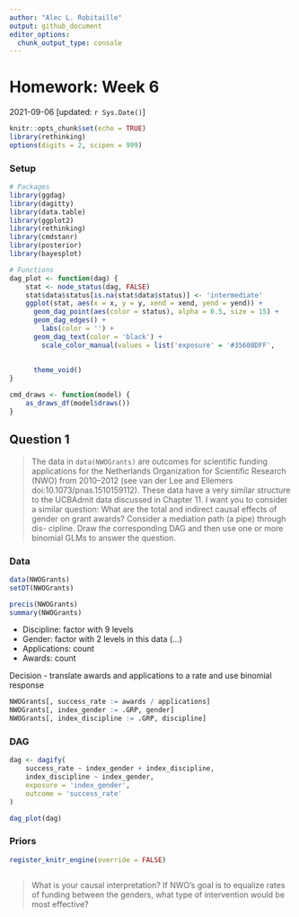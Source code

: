 ```yaml
---
author: "Alec L. Robitaille"
output: github_document
editor_options: 
  chunk_output_type: console
---
```


# Homework: Week 6
2021-09-06 [updated: `r Sys.Date()`]

```r
knitr::opts_chunk$set(echo = TRUE)
library(rethinking)
options(digits = 2, scipen = 999)
```

### Setup

```r
# Packages
library(ggdag)
library(dagitty)
library(data.table)
library(ggplot2)
library(rethinking)
library(cmdstanr)
library(posterior)
library(bayesplot)

# Functions
dag_plot <- function(dag) {
	stat <- node_status(dag, FALSE)
	stat$data$status[is.na(stat$data$status)] <- 'intermediate'
	ggplot(stat, aes(x = x, y = y, xend = xend, yend = yend)) +
	  geom_dag_point(aes(color = status), alpha = 0.5, size = 15) +
	  geom_dag_edges() +
		labs(color = '') + 
	  geom_dag_text(color = 'black') +
		scale_color_manual(values = list('exposure' = '#35608DFF',
																		 'outcome' = '#22A884FF',
																		 'intermediate' = 'grey50')) + 
	  theme_void()
}

cmd_draws <- function(model) {
	as_draws_df(model$draws())
}
```

## Question 1

> The data in `data(NWOGrants)` are outcomes for scientific funding applications
for the Netherlands Organization for Scientific Research (NWO) from 2010–2012
(see van der Lee and Ellemers doi:10.1073/pnas.1510159112). These data have a
very similar structure to the UCBAdmit data discussed in Chapter 11. I want you
to consider a similar question: What are the total and indirect causal effects
of gender on grant awards? Consider a mediation path (a pipe) through dis-
cipline. Draw the corresponding DAG and then use one or more binomial GLMs to
answer the question.


### Data

```r
data(NWOGrants)
setDT(NWOGrants)

precis(NWOGrants)
summary(NWOGrants)
```

* Discipline: factor with 9 levels
* Gender: factor with 2 levels in this data (...)
* Applications: count
* Awards: count

Decision - translate awards and applications to a rate and use binomial response

```r
NWOGrants[, success_rate := awards / applications]
NWOGrants[, index_gender := .GRP, gender]
NWOGrants[, index_discipline := .GRP, discipline]
```

### DAG
```r
dag <- dagify(
	success_rate ~ index_gender + index_discipline,
	index_discipline ~ index_gender,
	exposure = 'index_gender',
	outcome = 'success_rate'
)

dag_plot(dag)
```

### Priors


```r
register_knitr_engine(override = FALSE)
```

```cmdstan
```


> What is your causal interpretation? If NWO’s goal is to equalize rates of
funding between the genders, what type of intervention would be most effective?

